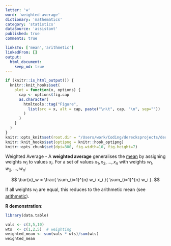 ```yaml
---
letter: 'w'
word: 'weighted-average'
dictionary: 'mathematics'
category: 'statistics'
dataSource: 'assistant'
published: true
comments: true

linksTo: ['mean','arithmetic']
linkedFrom: []
output:
  html_document:
    keep_md: true
---
```


```r
if (knitr::is_html_output()) {
  knitr::knit_hooks$set(
    plot = function(x, options) {
      cap <- options$fig.cap
      as.character(
        htmltools::tag("Figure",
          list(src = x, alt = cap, paste("\n\t", cap, "\n", sep=""))
        )
      )
    }
  )
}
knitr::opts_knit$set(root.dir = "/Users/work/Coding/derecksprojects/derecksnotes.com-playground/derecksnotes.com/client/src/app/dictionaries/mathematics/definitions")
knitr::knit_hooks$set(optipng = knitr::hook_optipng)
knitr::opts_chunk$set(dpi=300, fig.width=10, fig.height=7)
```

<a id="weighted-average">Weighted Average</a> - A **weighted average** generalises the [mean](#mean) by assigning weights $w_i$ to values $x_i$. For a set of values $x_1, x_2, \dots, x_n$ with weights $w_1, w_2, \dots, w_n$:

$$
\bar{x}_w = \frac{ \sum_{i=1}^{n} w_i x_i }{ \sum_{i=1}^{n} w_i }.
$$

If all weights $w_i$ are equal, this reduces to the arithmetic mean (see [arithmetic](#arithmetic)).

**R demonstration**:

```r
library(data.table)

vals <- c(3,5,10)
wts  <- c(1,2,5)  # weighting
weighted_mean <- sum(vals * wts)/sum(wts)
weighted_mean
```
